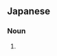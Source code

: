 ==Japanese==
{{ja-kanjitab|ま|どう|し|yomi=o}}

===Noun===
{{ja-noun|まどうし}}

# {{alternative spelling of|魔導師|lang=ja}}